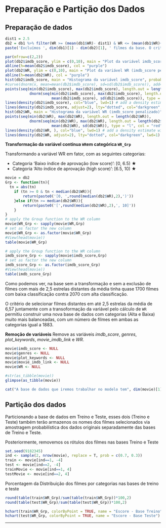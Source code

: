 # Preparação e Partição dos Dados{.tabset .tabset-fade .tabset-pills}

## Preparação de dados

```{r}
dist1 = 2.5
db2 = db1 %>% filter(WR >= (mean(db1$WR)- dist1) & WR <= (mean(db1$WR)+ dist1))
paste('Excluímos ', dim(db1)[1] - dim(db2)[1], ' filmes da base. O critério aqui utilizado foi o de permanecer, apenas, filmes distantes em até ', dist1, ' estrelas da média de estrelas ',round(mean(db1$WR),2),'.')
```

```{r}
par(mfrow=c(2,2))
plot(db2$imdb_score, ylim = c(0,10), main = "Plot da variável imdb_score")
abline(h=mean(db2$imdb_score), col = "purple")
plot(db2$WR, ylim = c(0,10), main = "Plot da variável WR (imdb_score penalizado)")
abline(h=mean(db2$WR), col = "purple")
hist(db2$imdb_score, main = "Histograma da variável imdb_score", probability = TRUE, xlab = "Estrelas", ylab = "Porcentagem de Estrelas")
#curve(dnorm(x, mean=mean(db2$imdb_score), sd=sd(db2$imdb_score)), add=TRUE, col = "red")
points(seq(min(db2$imdb_score), max(db2$imdb_score), length.out = length(db2$imdb_score)), 
           dnorm(seq(min(db2$imdb_score), max(db2$imdb_score), length.out = length(db2$imdb_score)), 
                     mean(db2$imdb_score), sd(db2$imdb_score)), type = "l", col = "red")
lines(density(db2$imdb_score), col="blue", lwd=1) # add a density estimate with defaults
lines(density(db2$imdb_score, adjust=2), lty="dotted", col="darkgreen", lwd=1) 
hist(db2$WR, main = "Histograma da variável WR (imdb_score penalizado)", probability = TRUE, xlab = "Estrelas", ylab = "Porcentagem de Estrelas", ylim = c(0,.8))
points(seq(min(db2$WR), max(db2$WR), length.out = length(db2$WR)), 
           dnorm(seq(min(db2$WR), max(db2$WR), length.out = length(db2$WR)), 
                     mean(db2$WR), sd(db2$WR)), type = "l", col = "red")
lines(density(db2$WR, ), col="blue", lwd=1) # add a density estimate with defaults
lines(density(db2$WR, adjust=2), lty="dotted", col="darkgreen", lwd=1) 
```

__Transformação da variável contínua `WR`em categórica `WR_Grp`__  

Transformando a variável WR em fator, com as seguintes categorias:


- Categoria 'Baixo índice de aprovação (low score)': [0, 6.5) ★ 
- Categoria 'Alto índice de aprovação (high score)': [6.5, 10) ★

```{r}
movie = db2
Grp <- function(tn){
  tn = abs(tn)
    if (tn >= 0 & tn < median(db2$WR)){
        return(paste0('[0, ',round(median(db2$WR),2),')'))
    }else if(tn >= median(db2$WR)){
        return(paste0('[',round(median(db2$WR),2),', 10]'))
    }
}
# apply the Group function to the WR column
movie$WR_Grp <- sapply(movie$WR,Grp)
# set as factor the new column
movie$WR_Grp <- as.factor(movie$WR_Grp)
#View(head(movie))
table(movie$WR_Grp)

# apply the Group function to the WR column
imdb_score_Grp <- sapply(movie$imdb_score,Grp)
# set as factor the new column
imdb_score_Grp <- as.factor(imdb_score_Grp)
#View(head(movie))
table(imdb_score_Grp)
```

Como podemos ver, na base sem a transformação e sem a exclusão de filmes com mais de 2,5 estrelas distantes da média tinha quase 1700 filmes com baixa classificação contra 2070 com alta classificação.

O critério de selecionar filmes distantes em até 2,5 estrelas da média de 6,57 juntamente com a transoformação da variável pelo cálculo de `WR` permitiu construir uma nova base de dados com categorias (Alta e Baixa) muito mais balanceadas, com um número de filmes em ambas as categorias igual a 1883.

__Remoção de variáveis__
Remove as variáveis *imdb_score*, *genres*, *plot_keywords*, *movie_imdb_link* e *WR*.

```{r}
movie$imdb_score <- NULL
movie$genres <- NULL
movie$plot_keywords <- NULL
movie$movie_imdb_link <- NULL
movie$WR <- NULL
```


```{r}
#str(as_tibble(movie))
glimpse(as_tibble(movie))
```


```{r}
cat("A base de dados que iremos trabalhar no modelo tem", dim(movie)[1] , "observações e ", dim(movie)[2]-1, "variáveis, sem contar a variável que contém os títulos dos filmes.")
```

## Partição dos dados

Particionando a base de dados em Treino e Teste, esses dois (Treino e Teste) também terão armazenos os nomes dos filmes selecionados via amostragem probabilística dos dados originais separadamente das bases de Treino e Teste.

Posteriormente, removemos os rótulos dos filmes nas bases Treino e Teste

```{r}
set.seed(9182345)
ind <- sample(2, nrow(movie), replace = T, prob = c(0.7, 0.3))
train <- movie[ind==1, -4]
test <- movie[ind==2, -4]
trainMovie <- movie[ind==1, 4]
testMovie <- movie[ind==2, 4]
```

Porcentagem da Distribuição dos filmes por categorias nas bases de treino e teste
```{r}
round(table(train$WR_Grp)/sum(table(train$WR_Grp))*100,2)
round(table(test$WR_Grp)/sum(table(test$WR_Grp))*100,2)
```

```{r}
hchart(train$WR_Grp, colorByPoint = TRUE, name = "Escore - Base Treino")
hchart(test$WR_Grp, colorByPoint = TRUE, name = "Escore - Base Teste")
```

------------------------------------------------------
